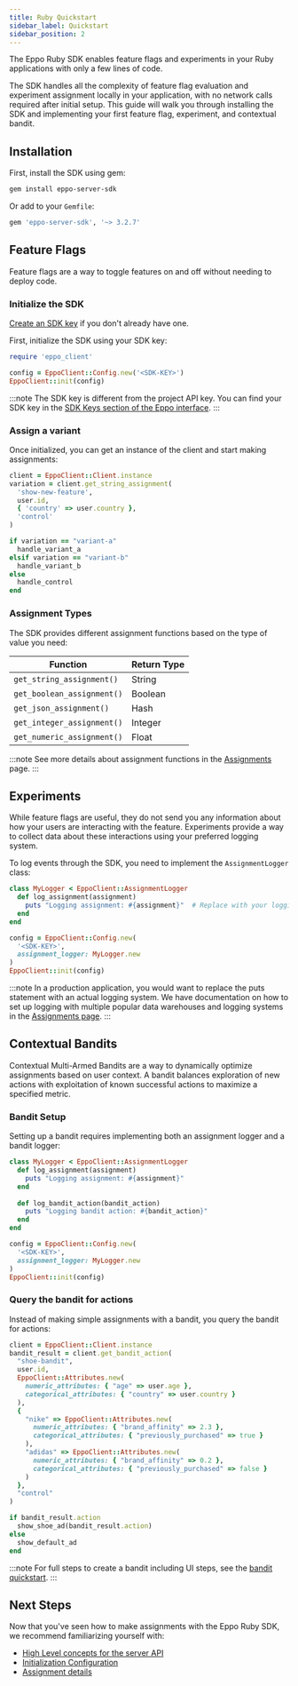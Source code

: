```yaml
---
title: Ruby Quickstart
sidebar_label: Quickstart
sidebar_position: 2
---
```



The Eppo Ruby SDK enables feature flags and experiments in your Ruby applications with only a few lines of code.

The SDK handles all the complexity of feature flag evaluation and experiment assignment locally in your application, with no network calls required after initial setup. This guide will walk you through installing the SDK and implementing your first feature flag, experiment, and contextual bandit.

## Installation

First, install the SDK using gem:

```bash
gem install eppo-server-sdk
```

Or add to your `Gemfile`:

```ruby
gem 'eppo-server-sdk', '~> 3.2.7'
```

## Feature Flags
Feature flags are a way to toggle features on and off without needing to deploy code.

### Initialize the SDK

[Create an SDK key](/sdks/sdk-keys) if you don't already have one. 

First, initialize the SDK using your SDK key:

```ruby
require 'eppo_client'

config = EppoClient::Config.new('<SDK-KEY>')
EppoClient::init(config)
```

:::note
The SDK key is different from the project API key. You can find your SDK key in the [SDK Keys section of the Eppo interface](https://eppo.cloud/configuration/environments/keys).
:::

### Assign a variant

Once initialized, you can get an instance of the client and start making assignments:

```ruby
client = EppoClient::Client.instance
variation = client.get_string_assignment(
  'show-new-feature',
  user.id,
  { 'country' => user.country },
  'control'
)

if variation == "variant-a"
  handle_variant_a
elsif variation == "variant-b"
  handle_variant_b
else
  handle_control
end
```

### Assignment Types

The SDK provides different assignment functions based on the type of value you need:

| Function | Return Type |
|----------|-------------|
| `get_string_assignment()` | String |
| `get_boolean_assignment()` | Boolean |
| `get_json_assignment()` | Hash |
| `get_integer_assignment()` | Integer |
| `get_numeric_assignment()` | Float |

:::note
See more details about assignment functions in the [Assignments](/sdks/server-sdks/ruby/assignments) page.
:::

## Experiments

While feature flags are useful, they do not send you any information about how your users are interacting with the feature. Experiments provide a way to collect data about these interactions using your preferred logging system.

To log events through the SDK, you need to implement the `AssignmentLogger` class:

```ruby
class MyLogger < EppoClient::AssignmentLogger
  def log_assignment(assignment)
    puts "Logging assignment: #{assignment}"  # Replace with your logging logic
  end
end

config = EppoClient::Config.new(
  '<SDK-KEY>',
  assignment_logger: MyLogger.new
)
EppoClient::init(config)
```

:::note
In a production application, you would want to replace the puts statement with an actual logging system. We have documentation on how to set up logging with multiple popular data warehouses and logging systems in the [Assignments page](/sdks/server-sdks/ruby/assignments/#logging-data-to-your-data-warehouse).
:::

## Contextual Bandits

Contextual Multi-Armed Bandits are a way to dynamically optimize assignments based on user context. A bandit balances exploration of new actions with exploitation of known successful actions to maximize a specified metric.

### Bandit Setup

Setting up a bandit requires implementing both an assignment logger and a bandit logger:

```ruby
class MyLogger < EppoClient::AssignmentLogger
  def log_assignment(assignment)
    puts "Logging assignment: #{assignment}"
  end
  
  def log_bandit_action(bandit_action)
    puts "Logging bandit action: #{bandit_action}"
  end
end

config = EppoClient::Config.new(
  '<SDK-KEY>',
  assignment_logger: MyLogger.new
)
EppoClient::init(config)
```

### Query the bandit for actions

Instead of making simple assignments with a bandit, you query the bandit for actions:

```ruby
client = EppoClient::Client.instance
bandit_result = client.get_bandit_action(
  "shoe-bandit",
  user.id,
  EppoClient::Attributes.new(
    numeric_attributes: { "age" => user.age },
    categorical_attributes: { "country" => user.country }
  ),
  {
    "nike" => EppoClient::Attributes.new(
      numeric_attributes: { "brand_affinity" => 2.3 },
      categorical_attributes: { "previously_purchased" => true }
    ),
    "adidas" => EppoClient::Attributes.new(
      numeric_attributes: { "brand_affinity" => 0.2 },
      categorical_attributes: { "previously_purchased" => false }
    )
  },
  "control"
)

if bandit_result.action
  show_shoe_ad(bandit_result.action)
else
  show_default_ad
end
```

:::note
For full steps to create a bandit including UI steps, see the [bandit quickstart](/bandit-quickstart).
:::

## Next Steps

Now that you've seen how to make assignments with the Eppo Ruby SDK, we recommend familiarizing yourself with:

- [High Level concepts for the server API](/sdks/server-sdks)
- [Initialization Configuration](/sdks/server-sdks/ruby/initialization)
- [Assignment details](/sdks/server-sdks/ruby/assignments) 